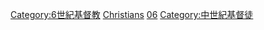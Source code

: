 {{Portal|基督教|歷史|人物}}
{{CatPair|5世紀基督徒|7世紀基督徒}}
[[Category:6世紀基督教|Category:6世紀基督教]]
[[Category:6世紀各宗教信徒|Christians]]
[[Category:各世紀基督徒|06]]
[[Category:中世紀基督徒|Category:中世紀基督徒]]